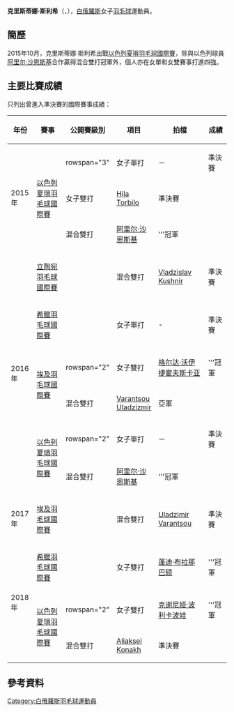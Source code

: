 {{noteTA|G1=Badminton}}
{{Infobox 羽球選手
| playername              = 克里斯蒂娜·斯利希<br />{{lang|en|Krestina Silich}}
| image                   = 
| size                    = 
| caption                 = 
| birth_name              = 
| date_of_birth           = {{birth_date_and_age|1990|5|15}}
| place_of_birth          = 
| height                  = 
| weight                  = 
| event                   = 女子單打、女子雙打、混合雙打
| country                 = {{BLR}}
| years_started           =
| handedness              = 
| coach                   = 
| highest_ranking         = 第203位（女單）
| date_of_highest_ranking = 2016年11月24日 <ref name="ranking">{{en}}[http://bwfcontent.tournamentsoftware.com/ranking/player.aspx?id=12375&player=113733 BWF World Ranking - Ranking of Krestina SILICH (63639)]</ref>
| current_ranking         = 第203位（女單）<br/>第328位<br/>（女雙-[[格尔达·沃伊捷霍夫斯卡亚|沃伊捷霍夫斯卡亚]]）<br/>第573位（女雙-[[Ioanna_Karetsa|Karetsa]]）<br/>第717位（女雙-[[Jekaterina_Romanova|Romanova]]）<br/>第279位（混雙-[[Varantsou_Uladzizmir|Uladzizmir]]）<br/>
第515位（混雙-[[阿里尔·沙恩斯基|沙恩斯基]]）<br/>第559位（混雙-[[Vladzislav_Kushnir|Kushnir]]）<br/>第1251位<br/>（混雙-[[阿姆鲁洛·巴赫舒拉耶夫|巴赫舒拉耶夫]]）
| date_of_current_ranking = 2016年12月1日<ref>{{en}}[http://bwfcontent.tournamentsoftware.com/ranking/category.aspx?id=12375&category=473 BWF World Ranking - BWF世界排名榜 (12/1/2016) - Women's singles] {{Wayback|url=http://bwfcontent.tournamentsoftware.com/ranking/category.aspx?id=12375&category=473 |date=20181001135430 }}</ref><ref>{{en}}[http://bwfcontent.tournamentsoftware.com/ranking/category.aspx?id=12375&category=475 BWF World Ranking - BWF世界排名榜 (12/1/2016) - Women's doubles] {{Webarchive|url=https://archive.is/20161124070348/http://bwfcontent.tournamentsoftware.com/ranking/category.aspx?id=12375&category=475 |date=2016-11-24 }}</ref><ref>{{en}}[http://bwfcontent.tournamentsoftware.com/ranking/category.aspx?id=12375&category=476 BWF World Ranking - BWF世界排名榜 (12/1/2016) - Mixed doubles] {{Wayback|url=http://bwfcontent.tournamentsoftware.com/ranking/category.aspx?id=12375&category=476 |date=20170305001017 }}</ref>
| played                  = 11勝–20負（女單）<br/>7勝–13負（女雙）<br/>19勝–16負（混雙）
| titles                  = 
| bwf_profile             = 7C1FC9BC-FD9B-4BC5-BC55-CE82DAAF35D8
| bwf_id                  = 63639
| updated                 = 2016年12月1日
}}
{{MedalTableTop}}
{{MedalSport | 女子[[羽毛球|羽毛球]]}}
{{MedalCountry | {{BLR}}}}
{{MedalBottom}}
'''克里斯蒂娜·斯利希'''（{{lang|en|'''Krestina Silich'''}}，{{bd|1990年|5月15日}}），[[白俄羅斯|白俄羅斯]]女子[[羽毛球|羽毛球]]運動員。

== 簡歷 ==
2015年10月，克里斯蒂娜·斯利希出戰[[2015年以色列夏瑣羽毛球國際賽|以色列夏瑣羽毛球國際賽]]，除與以色列球員[[阿里尔·沙恩斯基|阿里尔·沙恩斯基]]合作贏得混合雙打冠軍外，個人亦在女單和女雙賽事打進四強。

==主要比賽成績==
只列出曾進入準決賽的國際賽事成績：
{| class=wikitable style="text-align:center; font-size:small;" 
!width="50"|年份
!width="180"|賽事
!width="80"|公開賽級別
!width="60"|項目
!width="180"|拍檔
!width="50"|成績
|-
!rowspan="3"|2015年
|rowspan="3"|[[2015年以色列夏瑣羽毛球國際賽|以色列夏瑣羽毛球國際賽]]
|rowspan="3" {{BWFFS}}
|女子單打
|－
|bgcolor="#b8860b"|準決賽
|-
|女子雙打
|{{flagicon|ISR}} [[Hila_Torbilo|Hila Torbilo]]
|bgcolor="#b8860b"|準決賽
|-
|混合雙打
|{{flagicon|ISR}} [[阿里尔·沙恩斯基|阿里尔·沙恩斯基]]
|bgcolor="gold"|'''冠軍
|-
!rowspan="6"|2016年
|[[2016年立陶宛羽毛球國際賽|立陶宛羽毛球國際賽]]
|{{BWFFS}}
|混合雙打
|[[Vladzislav_Kushnir|Vladzislav Kushnir]]
|bgcolor="#b8860b"|準決賽
|-
|[[2016年希臘羽毛球國際賽|希臘羽毛球國際賽]]
|{{BWFFS}}
|女子單打
| -
|bgcolor="#b8860b"|準決賽
|-
|rowspan="2"|[[2016年埃及羽毛球國際賽|埃及羽毛球國際賽]]
|rowspan="2" {{BWFIS}}
|女子雙打
|{{flagicon|LTU}} [[格尔达·沃伊捷霍夫斯卡亚|格尔达·沃伊捷霍夫斯卡亚]]
|bgcolor="gold"|'''冠軍
|-
|混合雙打
|[[Varantsou_Uladzizmir|Varantsou Uladzizmir]]
|bgcolor="silver"|亞軍
|-
|rowspan="2"|[[2016年以色列夏瑣羽毛球國際賽|以色列夏瑣羽毛球國際賽]]
|rowspan="2" {{BWFFS}}
|女子單打
|－
|bgcolor="#b8860b"|準決賽
|-
|混合雙打
|{{flagicon|ISR}} [[阿里尔·沙恩斯基|阿里尔·沙恩斯基]]
|bgcolor="gold"|'''冠軍
|-
!rowspan="1"|2017年
|[[2017年埃及羽毛球國際賽|埃及羽毛球國際賽]]
|{{BWFIS}}
|混合雙打
|[[Uladzimir_Varantsou|Uladzimir Varantsou]]
|bgcolor="#b8860b"|準決賽
|-
!rowspan="3"|2018年
|[[2018年希臘羽毛球國際賽|希臘羽毛球國際賽]]
|{{BWFFS}}
|女子雙打
|{{flagicon|THA}} [[蓬迪·布拉那巴硕|蓬迪·布拉那巴硕]]
|bgcolor="gold"|'''冠軍
|-
|rowspan="2"|[[2018年以色列夏瑣羽毛球國際賽|以色列夏瑣羽毛球國際賽]]
|rowspan="2" {{BWFFS}}
|女子雙打
|{{flagicon|ISR}} [[克谢尼娅·波利卡波娃|克谢尼娅·波利卡波娃]]
|bgcolor="gold"|'''冠軍
|-
|混合雙打
|[[Aliaksei_Konakh|Aliaksei Konakh]]
|bgcolor="#b8860b"|準決賽
|}
{{BWF賽事級別索引}}

== 參考資料 ==
{{Reflist}}

{{DEFAULTSORT:Silich, Krestina}}
[[Category:白俄羅斯羽毛球運動員|Category:白俄羅斯羽毛球運動員]]